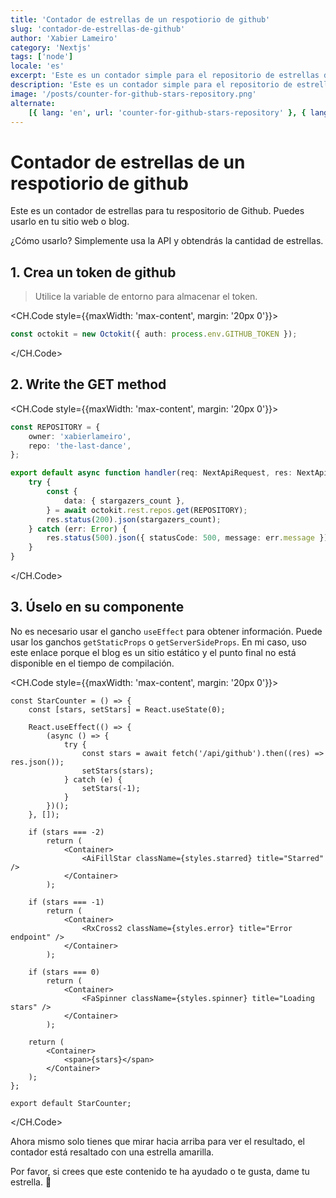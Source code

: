 ```yaml
---
title: 'Contador de estrellas de un respotiorio de github'
slug: 'contador-de-estrellas-de-github'
author: 'Xabier Lameiro'
category: 'Nextjs'
tags: ['node']
locale: 'es'
excerpt: 'Este es un contador simple para el repositorio de estrellas de github. Puedes usarlo en tu sitio web o blog. Usando Nextjs api y octokit.'
description: 'Este es un contador simple para el repositorio de estrellas de github. Puedes usarlo en tu sitio web o blog. Usando Nextjs api y octokit.'
image: '/posts/counter-for-github-stars-repository.png'
alternate:
    [{ lang: 'en', url: 'counter-for-github-stars-repository' }, { lang: 'gl', url: 'contador-de-estrelas-de-github' }]
---
```


# Contador de estrellas de un respotiorio de github

<Date date="01-11-2023" />

<GoogleAdsense />

Este es un contador de estrellas para tu respositorio de Github. Puedes usarlo en tu sitio web o blog.

¿Cómo usarlo? Simplemente usa la API y obtendrás la cantidad de estrellas.

## 1. Crea un token de github

> Utilice la variable de entorno para almacenar el token.

<CH.Code style={{maxWidth: 'max-content', margin: '20px 0'}}>

```ts github.ts
const octokit = new Octokit({ auth: process.env.GITHUB_TOKEN });
```

</CH.Code>

## 2. Write the GET method

<CH.Code style={{maxWidth: 'max-content', margin: '20px 0'}}>

```ts github.ts
const REPOSITORY = {
    owner: 'xabierlameiro',
    repo: 'the-last-dance',
};

export default async function handler(req: NextApiRequest, res: NextApiResponse) {
    try {
        const {
            data: { stargazers_count },
        } = await octokit.rest.repos.get(REPOSITORY);
        res.status(200).json(stargazers_count);
    } catch (err: Error) {
        res.status(500).json({ statusCode: 500, message: err.message });
    }
}
```

</CH.Code>

## 3. Úselo en su componente

No es necesario usar el gancho `useEffect` para obtener información. Puede usar los ganchos `getStaticProps` o `getServerSideProps`.
En mi caso, uso este enlace porque el blog es un sitio estático y el punto final no está disponible en el tiempo de compilación.

<CH.Code style={{maxWidth: 'max-content', margin: '20px 0'}}>

```tsx StarCounter.tsx
const StarCounter = () => {
    const [stars, setStars] = React.useState(0);

    React.useEffect(() => {
        (async () => {
            try {
                const stars = await fetch('/api/github').then((res) => res.json());
                setStars(stars);
            } catch (e) {
                setStars(-1);
            }
        })();
    }, []);

    if (stars === -2)
        return (
            <Container>
                <AiFillStar className={styles.starred} title="Starred" />
            </Container>
        );

    if (stars === -1)
        return (
            <Container>
                <RxCross2 className={styles.error} title="Error endpoint" />
            </Container>
        );

    if (stars === 0)
        return (
            <Container>
                <FaSpinner className={styles.spinner} title="Loading stars" />
            </Container>
        );

    return (
        <Container>
            <span>{stars}</span>
        </Container>
    );
};

export default StarCounter;
```

</CH.Code>

Ahora mismo solo tienes que mirar hacia arriba para ver el resultado, el contador está resaltado con una estrella amarilla.

Por favor, si crees que este contenido te ha ayudado o te gusta, dame tu estrella. <span className="emoji">🤩</span>

